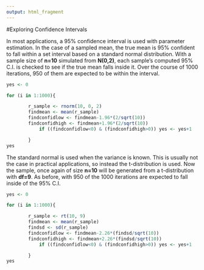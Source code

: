 ```yaml
---
output: html_fragment
---
```


#Exploring Confidence Intervals

In most applications, a 95% confidence interval is used with parameter estimation.  In the case of a sampled mean, the true mean is 95% confident to fall within a set interval based on a standard normal distribution.  With a sample size of **n=10** simulated from **N(0,2)**, each sample's computed 95% C.I. is checked to see if the true mean falls inside it.  Over the course of 1000 iterations, 950 of them are expected to be within the interval.

```r
yes <- 0

for (i in 1:1000){

		r_sample <- rnorm(10, 0, 2)
		findmean <- mean(r_sample)
		findconfidlow <- findmean-1.96*(2/sqrt(10))
		findconfidhigh <- findmean+1.96*(2/sqrt(10))
			if ((findconfidlow<0) & (findconfidhigh>0)) yes <- yes+1 

		}
yes
```

The standard normal is used when the variance is known.  This is usually not the case in practical applications, so instead the t-distribution is used.  Now the sample, once again of size **n=10** will be generated from a t-distribution with **df=9**.  As before, with 950 of the 1000 iterations are expected to fall inside of the 95% C.I.

```r
yes <- 0

for (i in 1:1000){

		r_sample <- rt(10, 9)
		findmean <- mean(r_sample)
		findsd <- sd(r_sample)
		findconfidlow <- findmean-2.26*(findsd/sqrt(10))
		findconfidhigh <- findmean+2.26*(findsd/sqrt(10))
			if ((findconfidlow<0) & (findconfidhigh>0)) yes <- yes+1 

		}
yes
```